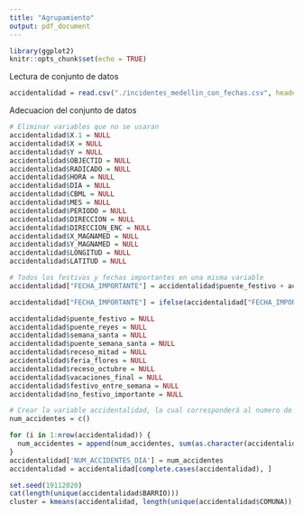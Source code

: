 ```yaml
---
title: "Agrupamiento"
output: pdf_document
---
```


```r
library(ggplot2)
knitr::opts_chunk$set(echo = TRUE)
```

Lectura de conjunto de datos
```r
accidentalidad = read.csv("./incidentes_medellin_con_fechas.csv", header = TRUE)
```


Adecuacion del conjunto de datos
```r
# Eliminar variables que no se usaran
accidentalidad$X.1 = NULL
accidentalidad$X = NULL
accidentalidad$Y = NULL
accidentalidad$OBJECTID = NULL
accidentalidad$RADICADO = NULL
accidentalidad$HORA = NULL
accidentalidad$DIA = NULL
accidentalidad$CBML = NULL
accidentalidad$MES = NULL
accidentalidad$PERIODO = NULL
accidentalidad$DIRECCION = NULL
accidentalidad$DIRECCION_ENC = NULL
accidentalidad$X_MAGNAMED = NULL
accidentalidad$Y_MAGNAMED = NULL
accidentalidad$LONGITUD = NULL
accidentalidad$LATITUD = NULL

# Todos los festivos y fechas importantes en una misma variable
accidentalidad["FECHA_IMPORTANTE"] = accidentalidad$puente_festivo + accidentalidad$puente_reyes + accidentalidad$semana_santa + accidentalidad$puente_semana_santa + accidentalidad$receso_mitad + accidentalidad$feria_flores + accidentalidad$receso_octubre + accidentalidad$vacaciones_final + accidentalidad$festivo_entre_semana + accidentalidad$no_festivo_importante

accidentalidad["FECHA_IMPORTANTE"] = ifelse(accidentalidad["FECHA_IMPORTANTE"] > 0, 1, 0)

accidentalidad$puente_festivo = NULL
accidentalidad$puente_reyes = NULL
accidentalidad$semana_santa = NULL
accidentalidad$puente_semana_santa = NULL
accidentalidad$receso_mitad = NULL
accidentalidad$feria_flores = NULL
accidentalidad$receso_octubre = NULL
accidentalidad$vacaciones_final = NULL
accidentalidad$festivo_entre_semana = NULL
accidentalidad$no_festivo_importante = NULL
```

```r
# Crear la variable accidentalidad, la cual corresponderá al numero de accidentes ocurridos durante ese día
num_accidentes = c()

for (i in 1:nrow(accidentalidad)) {
  num_accidentes = append(num_accidentes, sum(as.character(accidentalidad$FECHA) == as.character(accidentalidad[i, ]$FECHA)))
}
accidentalidad['NUM_ACCIDENTES_DIA'] = num_accidentes
accidentalidad = accidentalidad[complete.cases(accidentalidad), ]
```

```r
set.seed(19112020)
cat(length(unique(accidentalidad$BARRIO)))
cluster = kmeans(accidentalidad, length(unique(accidentalidad$COMUNA)), nstart = 20)
```